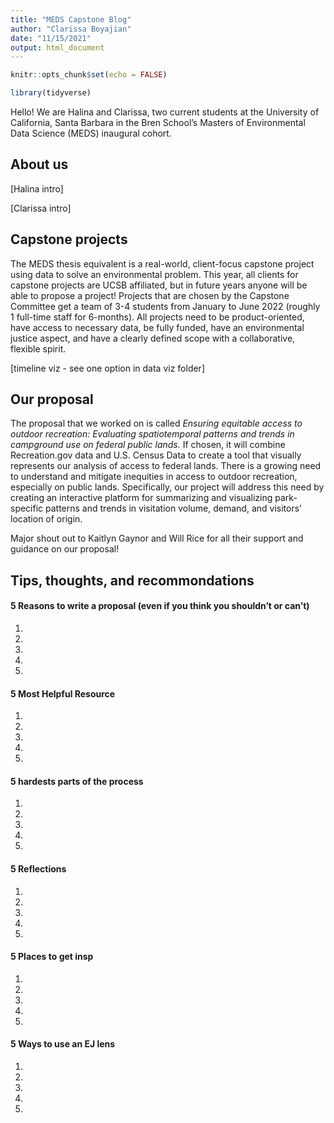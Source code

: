 ```yaml
---
title: "MEDS Capstone Blog"
author: "Clarissa Boyajian"
date: "11/15/2021"
output: html_document
---
```


```r
knitr::opts_chunk$set(echo = FALSE)

library(tidyverse)
```

Hello! We are Halina and Clarissa, two current students at the University of California, Santa Barbara in the Bren School’s Masters of Environmental Data Science (MEDS) inaugural cohort.

## About us

[Halina intro]

[Clarissa intro]


## Capstone projects

The MEDS thesis equivalent is a real-world, client-focus capstone project using data to solve an environmental problem. This year, all clients for capstone projects are UCSB affiliated, but in future years anyone will be able to propose a project! Projects that are chosen by the Capstone Committee get a team of 3-4 students from January to June 2022 (roughly 1 full-time staff for 6-months). All projects need to be product-oriented, have access to necessary data, be fully funded, have an environmental justice aspect, and have a clearly defined scope with a collaborative, flexible spirit. 


[timeline viz - see one option in data viz folder]


## Our proposal
The proposal that we worked on is called *Ensuring equitable access to outdoor recreation: Evaluating spatiotemporal patterns and trends in campground use on federal public lands.* If chosen, it will combine Recreation.gov data and U.S. Census Data to create a tool that visually represents our analysis of access to federal lands. There is a growing need to understand and mitigate inequities in access to outdoor recreation, especially on public lands. Specifically, our project will address this need by creating an interactive platform for summarizing and visualizing park-specific patterns and trends in visitation volume, demand, and visitors’ location of origin.

Major shout out to Kaitlyn Gaynor and Will Rice for all their support and guidance on our proposal!

## Tips, thoughts, and recommondations 

#### 5 Reasons to write a proposal (even if you think you shouldn't or can't)
1. 
2.
3. 
4. 
5.

#### 5 Most Helpful Resource
1. 
2.
3. 
4. 
5.

#### 5 hardests parts of the process
1. 
2.
3. 
4. 
5.

#### 5 Reflections
1. 
2.
3. 
4. 
5.

#### 5 Places to get insp
1. 
2.
3. 
4. 
5.

#### 5 Ways to use an EJ lens
1. 
2.
3. 
4. 
5.



